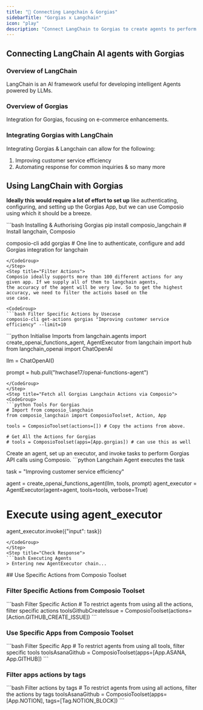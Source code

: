 ```yaml
---
title: "🚀 Connecting Langchain & Gorgias"
sidebarTitle: "Gorgias x Langchain"
icon: "play"
description: "Connect LangChain to Gorgias to create agents to perform tasks using natural language"
---
```


## Connecting LangChain AI agents with Gorgias

### Overview of LangChain

LangChain is an AI framework useful for developing intelligent Agents powered by LLMs.

### Overview of Gorgias

Integration for Gorgias, focusing on e-commerce enhancements.

### Integrating Gorgias with LangChain

Integrating Gorgias & Langchain can allow for the following:

1. Improving customer service efficiency
2. Automating response for common inquiries
& so many more

## Using LangChain with Gorgias

<Steps>
<Step title="Setting Up the Environment">

**Ideally this would require a lot of effort to set up** like authenticating, configuring, and setting up the Gorgias App, but we can use Composio using which it should be a breeze.

<CodeGroup>
```bash Installing & Authorising Gorgias
pip install composio_langchain # Install langchain, Composio 

composio-cli add gorgias # One line to authenticate, configure and add Gorgias integration for langchain
```
</CodeGroup>
</Step>
<Step title="Filter Actions">
Composio ideally supports more than 100 different actions for any given app. If we supply all of them to langchain agents, 
the accuracy of the agent will be very low. So to get the highest accuracy, we need to filter the actions based on the 
use case.

<CodeGroup>
```bash Filter Specific Actions by Usecase
composio-cli get-actions gorgias "Improving customer service efficiency" --limit=10
```
</CodeGroup>

</Step>
<Step title="Import Base Packages">

<CodeGroup>
```python Initialise Imports
from langchain.agents import create_openai_functions_agent, AgentExecutor
from langchain import hub
from langchain_openai import ChatOpenAI


llm = ChatOpenAI()

prompt = hub.pull("hwchase17/openai-functions-agent")
```
</CodeGroup>
</Step>
<Step title="Fetch all Gorgias Langchain Actions via Composio">
<CodeGroup>
```python Tools For Gorgias
# Import from composio_langchain
from composio_langchain import ComposioToolset, Action, App

tools = ComposioToolset(actions=[]) # Copy the actions from above. 

# Get All the Actions for Gorgias
# tools = ComposioToolset(apps=[App.gorgias]) # can use this as well
```
</CodeGroup>
</Step>
<Step title="Execute the Agent">
Create an agent, set up an executor, and invoke tasks to perform Gorgias API calls using Composio. 
<CodeGroup>
```python Langchain Agent executes the task

task = "Improving customer service efficiency"

agent = create_openai_functions_agent(llm, tools, prompt)
agent_executor = AgentExecutor(agent=agent, tools=tools, verbose=True)

# Execute using agent_executor
agent_executor.invoke({"input": task})
```
</CodeGroup>
</Step>
<Step title="Check Response">
```bash Executing Agents
> Entering new AgentExecutor chain...
```
</Step>
</Steps>
## Use Specific Actions from Composio Toolset

### Filter Specific Actions from Composio Toolset

<CodeGroup>
```bash Filter Specific Action
# To restrict agents from using all the actions, filter specific actions
toolsGithubCreateIssue = ComposioToolset(actions=[Action.GITHUB_CREATE_ISSUE])
```
</CodeGroup>

### Use Specific Apps from Composio Toolset
<CodeGroup>
```bash Filter Specific App
# To restrict agents from using all tools, filter specific tools
toolsAsanaGithub = ComposioToolset(apps=[App.ASANA, App.GITHUB])
```
</CodeGroup>

### Filter apps actions by tags 
<CodeGroup>
```bash Filter actions by tags
# To restrict agents from using all actions, filter the actions by tags
toolsAsanaGithub = ComposioToolset(apps=[App.NOTION], tags=[Tag.NOTION_BLOCK])
```
</CodeGroup>


